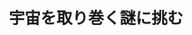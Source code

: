 ﻿---
title: "宇宙を取り巻く謎に挑む"
category: "理学院"
vol: 78
interviewee: "山口 昌英"
url: "http://www.th.phys.titech.ac.jp/cosmo/gucciweb/index.html"
tags: ["実験","宇宙","スタイル","手がかり"]
pdf: "78-5-yamaguchi.pdf"
career: ""
pdfurl: "78-5-yamaguchi/78-5-yamaguchi.pdf"
preface: "山口先生は、宇宙の始まりや宇宙の実態はどのようなものなのかを追い求め研究をしている。宇宙理論研究では、研究対象を直接手にとって実験を行うことができないため、どのように研究すべきかという根本的な問いが大きな問題となる。本稿では、宇宙理論研究に特有の3つのアプローチを手がかりに、広大な宇宙に挑む先生の研究スタイルを、具体的な宇宙現象を例に紹介する。"
---
